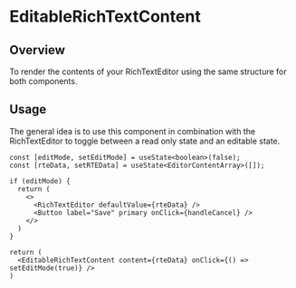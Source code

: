 
<Meta of={EditableRichTextContentStories} />

# EditableRichTextContent

<ResourceLinks
  sourceCode="https://github.com/cultureamp/kaizen-design-system/tree/main/packages/components/src/RichTextEditor/EditableRichTextContent"
  className="!mb-8"
/>

<KaioNotification />

<Installation
  installCommand="yarn add @kaizen/components"
  importStatement='import { EditableRichTextContent } from "@kaizen/components"'
/>

## Overview

To render the contents of your <LinkTo pageId="components-richtexteditor">RichTextEditor</LinkTo> using the same structure for both components.

<Canvas of={EditableRichTextContentStories.Playground} />
<Controls of={EditableRichTextContentStories.Playground} />

## Usage

The general idea is to use this component in combination with the <LinkTo pageId="components-richtexteditor">RichTextEditor</LinkTo> to toggle between a read only state
and an editable state.

```tsx
const [editMode, setEditMode] = useState<boolean>(false);
const [rteData, setRTEData] = useState<EditorContentArray>([]);

if (editMode) {
  return (
    <>
      <RichTextEditor defaultValue={rteData} />
      <Button label="Save" primary onClick={handleCancel} />
    </>
  )
}

return (
  <EditableRichTextContent content={rteData} onClick={() => setEditMode(true)} />
)
```

<Canvas of={EditableRichTextContentStories.UsageExample} />
